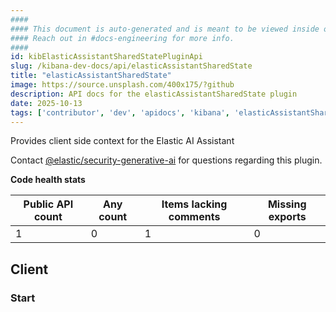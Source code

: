 ```yaml
---
####
#### This document is auto-generated and is meant to be viewed inside our experimental, new docs system.
#### Reach out in #docs-engineering for more info.
####
id: kibElasticAssistantSharedStatePluginApi
slug: /kibana-dev-docs/api/elasticAssistantSharedState
title: "elasticAssistantSharedState"
image: https://source.unsplash.com/400x175/?github
description: API docs for the elasticAssistantSharedState plugin
date: 2025-10-13
tags: ['contributor', 'dev', 'apidocs', 'kibana', 'elasticAssistantSharedState']
---
```


Provides client side context for the Elastic AI Assistant

Contact [@elastic/security-generative-ai](https://github.com/orgs/elastic/teams/security-generative-ai) for questions regarding this plugin.

**Code health stats**

| Public API count  | Any count | Items lacking comments | Missing exports |
|-------------------|-----------|------------------------|-----------------|
| 1 | 0 | 1 | 0 |

## Client

### Start
<DocDefinitionList data={[elasticAssistantSharedStateObj.client.start]}/>


